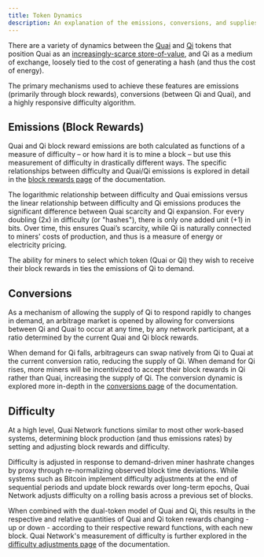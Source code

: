 ```yaml
---
title: Token Dynamics
description: An explanation of the emissions, conversions, and supplies of the Quai and Qi tokens.
---
```


There are a variety of dynamics between the [Quai](/learn/tokenomics/quai-emissions) and [Qi](/learn/tokenomics/qi-emissions) tokens that position Quai as an [increasingly-scarce store-of-value](/learn/tokenomics/quai-emissions), and Qi as a medium of exchange, loosely tied to the cost of generating a hash (and thus the cost of energy).

The primary mechanisms used to achieve these features are emissions (primarily through block rewards), conversions (between Qi and Quai), and a highly responsive difficulty algorithm.

## Emissions (Block Rewards)

Quai and Qi block reward emissions are both calculated as functions of a measure of difficulty – or how hard it is to mine a block – but use this measurement of difficulty in drastically different ways. The specific relationships between difficulty and Quai/Qi emissions is explored in detail in the [block rewards page](/learn/tokenomics/token-dynamics/block-rewards) of the documentation.

The logarithmic relationship between difficulty and Quai emissions versus the linear relationship between difficulty and Qi emissions produces the significant difference between Quai scarcity and Qi expansion. For every doubling (2x) in difficulty (or "hashes"), there is only one added unit (+1) in bits. Over time, this ensures Quai’s scarcity, while Qi is naturally connected to miners' costs of production, and thus is a measure of energy or electricity pricing.

The ability for miners to select which token (Quai or Qi) they wish to receive their block rewards in ties the emissions of Qi to demand.

## Conversions

As a mechanism of allowing the supply of Qi to respond rapidly to changes in demand, an arbitrage market is opened by allowing for conversions between Qi and Quai to occur at any time, by any network participant, at a ratio determined by the current Quai and Qi block rewards.

When demand for Qi falls, arbitrageurs can swap natively from Qi to Quai at the current conversion ratio, reducing the supply of Qi. When demand for Qi rises, more miners will be incentivized to accept their block rewards in Qi rather than Quai, increasing the supply of Qi. The conversion dynamic is explored more in-depth in the [conversions page](/learn/tokenomics/token-dynamics/conversions) of the documentation.

## Difficulty

At a high level, Quai Network functions similar to most other work-based systems, determining block production (and thus emissions rates) by setting and adjusting block rewards and difficulty.

Difficulty is adjusted in response to demand-driven miner hashrate changes by proxy through re-normalizing observed block time deviations. While systems such as Bitcoin implement difficulty adjustments at the end of sequential periods and update block rewards over long-term epochs, Quai Network adjusts difficulty on a rolling basis across a previous set of blocks.

When combined with the dual-token model of Quai and Qi, this results in the respective and relative quantities of Quai and Qi token rewards changing - up or down - according to their respective reward functions, with each new block. Quai Network's measurement of difficulty is further explored in the [difficulty adjustments page](/learn/tokenomics/token-dynamics/difficulty-adjustments) of the documentation.
